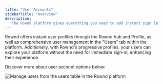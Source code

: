 ```yaml
---
title: "User Accounts"
sidebarTitle: "Overview"
description:
  "The Rownd platform gives everything you need to add instant sign in and profiles to your app"
---
```


Rownd offers instant user profiles through the Rownd hub and Profile, as well as comprehensive user management in the "Users" tab within the platform. Additionally, with Rownd's progressive profiles, your users can explore your platform without the need for immediate sign-in, enhancing their experience.

Discover more about user account options below:

<CardGroup>
  <Card
    title="Rownd hub and User profiles"
    icon="address-card"
    href="/user-accounts/hub-user-profiles.mdx">
  </Card>
  <Card
    title="User management"
    icon="table"
    href="user-accounts/platform-user-table.mdx">
  </Card>
  <Card
    title="Progressive profiles"
    icon="profile"
    href="user-accounts/progressive-profiles.mdx">
  </Card>
</CardGroup>

![Manage users from the users table in the Rownd platform](/images/Users-table.png)
